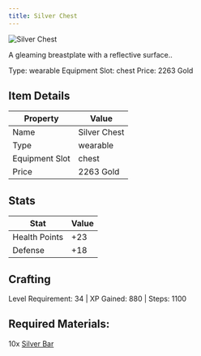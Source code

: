 ```yaml
---
title: Silver Chest
---
```


<div className="flex items-start gap-6 mb-8">
  <div className="flex-shrink-0">
    <img src="/assets/resources/smithing/silver_chest.png" alt="Silver Chest" className="w-24 h-24 border rounded-lg" />
  </div>
  <div className="flex-1">
    <div className="space-y-2">
      <p className="text-lg text-muted-foreground">A gleaming breastplate with a reflective surface..</p>
      <div className="flex flex-wrap gap-4 text-sm">
        <span className="px-2 py-1 bg-green-100 dark:bg-green-900 rounded-md">
          Type: wearable
        </span>
        <span className="px-2 py-1 bg-purple-100 dark:bg-purple-900 rounded-md">
          Equipment Slot: chest
        </span>
        <span className="px-2 py-1 bg-yellow-100 dark:bg-yellow-900 rounded-md">
          Price: 2263 Gold
        </span>
      </div>
    </div>
  </div>
</div>

## Item Details
| Property | Value |
|----------|-------|
| Name | Silver Chest |
| Type | wearable |
| Equipment Slot | chest |
| Price | 2263 Gold |

## Stats
| Stat | Value |
|------|-------|
| Health Points | +23 |
| Defense | +18 |

## Crafting
Level Requirement: 34 | XP Gained: 880 | Steps: 1100

## Required Materials:
10x [Silver Bar](/docs/resources/individual/silver_bar)

